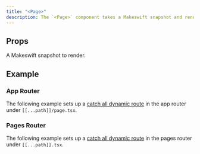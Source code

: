 ```yaml
---
title: "<Page>"
description: The `<Page>` component takes a Makeswift snapshot and renders React elements using [components registered](/developer/reference/runtime/register-component) with the runtime.
---
```



## Props

<ParamField query="snapshot" type="Snapshot" required>
  A Makeswift snapshot to render.
</ParamField>

## Example

### App Router

The following example sets up a [catch all dynamic route](https://nextjs.org/docs/app/building-your-application/routing/dynamic-routes#optional-catch-all-segments) in the app router under `[[...path]]/page.tsx`.

<AppCatchAllExample />

### Pages Router

The following example sets up a [catch all dynamic route](https://nextjs.org/docs/pages/building-your-application/routing/dynamic-routes#optional-catch-all-segments) in the pages router under `[[...path]].tsx`.

<PagesCatchAllExample />
